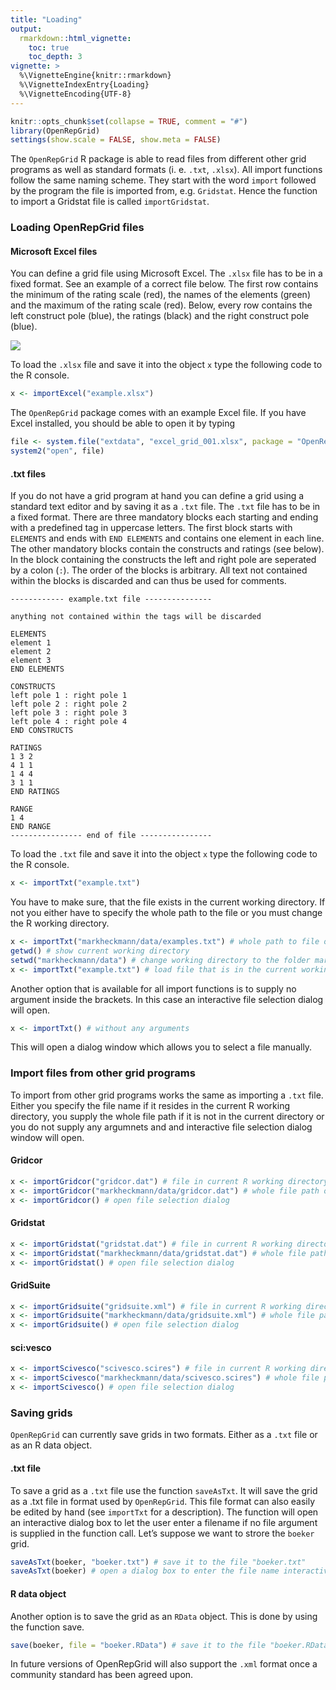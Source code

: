 ```yaml
---
title: "Loading"
output: 
  rmarkdown::html_vignette:
    toc: true
    toc_depth: 3
vignette: >
  %\VignetteEngine{knitr::rmarkdown}
  %\VignetteIndexEntry{Loading}
  %\VignetteEncoding{UTF-8}
---
```


```r
knitr::opts_chunk$set(collapse = TRUE, comment = "#")
library(OpenRepGrid)
settings(show.scale = FALSE, show.meta = FALSE)
```


The `OpenRepGrid` R package is able to read files from different other grid programs as well as standard formats (i. e. `.txt`, `.xlsx`). All import functions follow the same naming scheme. They start with the word `import` followed by the program the file is imported from, e.g. `Gridstat`. Hence the function to import a Gridstat file is called `importGridstat`.


### Loading OpenRepGrid files


#### Microsoft Excel files

You can define a grid file using Microsoft Excel. The `.xlsx` file has to be in a fixed format. See an example of a correct file below. The first row contains the minimum of the rating scale (red), the names of the elements (green) and the maximum of the rating scale (red). Below, every row contains the left construct pole (blue), the ratings (black) and the right construct pole (blue).  

![](images/excel2.png)


To load the `.xlsx` file and save it into the object `x` type the following code to the R console.

```r
x <- importExcel("example.xlsx")
```

The `OpenRepGrid` package comes with an example Excel file. If you have Excel installed, you should be able to open it by typing

```r
file <- system.file("extdata", "excel_grid_001.xlsx", package = "OpenRepGrid")
system2("open", file)
```



#### .txt files

If you do not have a grid program at hand you can define a grid using a standard text editor and by saving it as a `.txt` file. The `.txt` file has to be in a fixed format. There are three mandatory blocks each starting and ending with a predefined tag in uppercase letters. The first block starts with `ELEMENTS` and ends with `END ELEMENTS` and contains one element in each line. The other mandatory blocks contain the constructs and ratings (see below). In the block containing the constructs the left and right pole are seperated by a colon (`:`). The order of the blocks is arbitrary. All text not contained within the blocks is discarded and can thus be used for comments.

    ------------ example.txt file ---------------
    
    anything not contained within the tags will be discarded
    
    ELEMENTS
    element 1
    element 2
    element 3
    END ELEMENTS
    
    CONSTRUCTS
    left pole 1 : right pole 1
    left pole 2 : right pole 2
    left pole 3 : right pole 3
    left pole 4 : right pole 4
    END CONSTRUCTS
    
    RATINGS
    1 3 2
    4 1 1
    1 4 4
    3 1 1
    END RATINGS
    
    RANGE
    1 4
    END RANGE
    ---------------- end of file ----------------

To load the `.txt` file and save it into the object `x` type the following code to the R console.

```r
x <- importTxt("example.txt")
```

You have to make sure, that the file exists in the current working directory. If not you either have to specify the whole path to the file or you must change the R working directory.

```r
x <- importTxt("markheckmann/data/examples.txt") # whole path to file or
getwd() # show current working directory
setwd("markheckmann/data") # change working directory to the folder markheckmann/data
x <- importTxt("example.txt") # load file that is in the current working directory
```

Another option that is available for all import functions is to supply no argument inside the brackets. In this case an interactive file selection dialog will open.

```r
x <- importTxt() # without any arguments
```

This will open a dialog window which allows you to select a file manually.


### Import files from other grid programs

To import from other grid programs works the same as importing a `.txt` file. Either you specify the file name if it resides in the current R working directory, you supply the whole file path if it is not in the current directory or you do not supply any argumnets and and interactive file selection dialog window will open.

#### Gridcor

```r
x <- importGridcor("gridcor.dat") # file in current R working directory or
x <- importGridcor("markheckmann/data/gridcor.dat") # whole file path or
x <- importGridcor() # open file selection dialog
```


#### Gridstat
 
```r
x <- importGridstat("gridstat.dat") # file in current R working directory or
x <- importGridstat("markheckmann/data/gridstat.dat") # whole file path or
x <- importGridstat() # open file selection dialog
```


#### GridSuite

```r
x <- importGridsuite("gridsuite.xml") # file in current R working directory or
x <- importGridsuite("markheckmann/data/gridsuite.xml") # whole file path or
x <- importGridsuite() # open file selection dialog
```


#### sci:vesco

```r
x <- importScivesco("scivesco.scires") # file in current R working directory or
x <- importScivesco("markheckmann/data/scivesco.scires") # whole file path or
x <- importScivesco() # open file selection dialog
```


### Saving grids

`OpenRepGrid` can currently save grids in two formats. Either as a `.txt` file or as an R data object.

#### .txt file

To save a grid as a `.txt` file use the function `saveAsTxt`. It will save the grid as a .txt file in format used by `OpenRepGrid`. This file format can also easily be edited by hand (see `importTxt` for a description). The function will open an interactive dialog box to let the user enter a filename if no file argument is supplied in the function call. Let's suppose we want to strore the `boeker` grid.

```r
saveAsTxt(boeker, "boeker.txt") # save it to the file "boeker.txt"
saveAsTxt(boeker) # open a dialog box to enter the file name interactively
```


#### R data object

Another option is to save the grid as an `RData` object. This is done by using the function save.

```r
save(boeker, file = "boeker.RData") # save it to the file "boeker.RData"
```

In future versions of OpenRepGrid will also support the `.xml` format once a community standard has been agreed upon.
